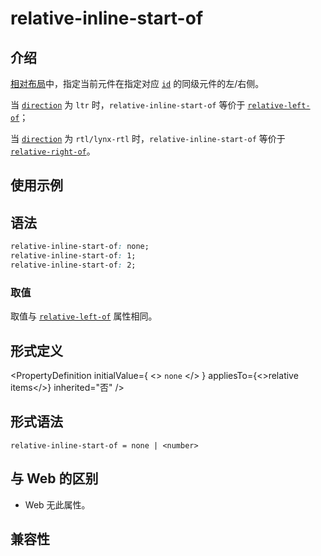 # relative-inline-start-of

## 介绍

[相对布局](guide/ui/layout/relative-layout.mdx)中，指定当前元件在指定对应 [`id`](./relative-id.mdx) 的同级元件的左/右侧。

当 [`direction`](./direction.mdx) 为 `ltr` 时，`relative-inline-start-of` 等价于 [`relative-left-of`](./relative-left-of.mdx)；

当 [`direction`](./direction.mdx) 为 `rtl/lynx-rtl` 时，`relative-inline-start-of` 等价于 [`relative-right-of`](./relative-right-of.mdx)。

## 使用示例


<Go
  example="css-api"
  entry="src/relative-inline-start-of"
  defaultFile="src/relative-inline-start-of/App.tsx"
  img="/assets/doc/css/relative-inline-start-of.png"
  defaultEntryFile="dist/relative-inline-start-of.lynx.bundle"
  entry="src/relative-inline-start-of"
/>

## 语法

```css
relative-inline-start-of: none;
relative-inline-start-of: 1;
relative-inline-start-of: 2;
```

### 取值

取值与 [`relative-left-of`](./relative-left-of) 属性相同。

## 形式定义


<PropertyDefinition
  initialValue={
    <>
      <code>none</code>
    </>
  }
  appliesTo={<>relative items</>}
  inherited="否"
/>

## 形式语法

```
relative-inline-start-of = none | <number>
```

## 与 Web 的区别

- Web 无此属性。

## 兼容性


<LegacyCompatTable metadata="css/properties/relative-inline-start-of" />
